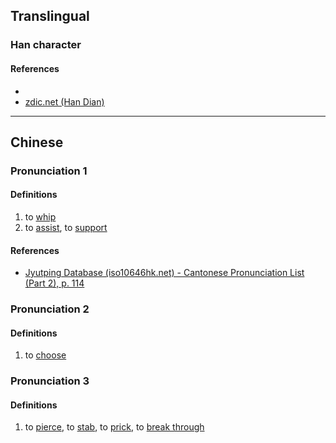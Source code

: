 {{character info/new}}
==Translingual==

===Han character===
{{Han char|rn=64|rad=手|as=06|sn=9|four=54092|canj=QDB|ids=⿰扌朿}}

====References====
* {{Han ref|kx=0428.200|dkj=12010|dj=0777.140|hdz=31867.060|uh=62FA|ud=25338|bh=CEE3|bd=52963}}
* [http://www.zdic.net/z/1a/js/62FA.htm zdic.net (Han Dian)]

----

==Chinese==
{{zh-forms}}

===Pronunciation 1===
{{zh-pron
|m=cè
|c=caak3
|mc=y
|oc=y
|ma=
|cat=v
}}

====Definitions====
{{zh-hanzi}}

# to [[whip]]
# to [[assist]], to [[support]]

====References====
* [http://www.iso10646hk.net/jp/document/download.jsp Jyutping Database (iso10646hk.net) - Cantonese Pronunciation List (Part 2), p. 114]

===Pronunciation 2===
{{zh-pron
|m=sè
|c=
|ma=
|cat=v
}}

====Definitions====
{{zh-hanzi}}

# to [[choose]]

===Pronunciation 3===
{{zh-pron
|m=chuò
|c=
|ma=
|cat=v
}}

====Definitions====
{{zh-hanzi}}

# to [[pierce]], to [[stab]], to [[prick]], to [[break through]]